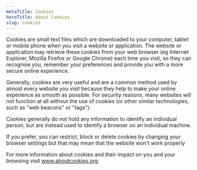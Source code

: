 ```yaml
---
metaTitle: Cookies
heroTitle: About Cookies
slug: cookies
---
```

Cookies are small text files which are downloaded to your computer, tablet or mobile phone when you visit a website or application. The website or application may retrieve these cookies from your web browser (eg Internet Explorer, Mozilla Firefox or Google Chrome) each time you visit, so they can recognise you, remember your preferences and provide you with a more secure online experience.

Generally, cookies are very useful and are a common method used by almost every website you visit because they help to make your online experience as smooth as possible. For security reasons, many websites will not function at all without the use of cookies (or other similar technologies, such as "web beacons" or "tags").

Cookies generally do not hold any information to identify an individual person, but are instead used to identify a browser on an individual machine.

If you prefer, you can restrict, block or delete cookies by changing your browser settings but that may mean that the website won't work properly

For more information about cookies and their impact on you and your browsing visit www.aboutcookies.org.

